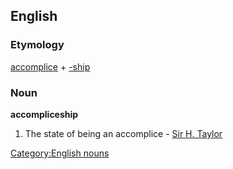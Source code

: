 ==English==

===Etymology===
[[accomplice]] + [[-ship]]

===Noun===
'''accompliceship'''

# {{rare}} The state of being an accomplice - [[Sir H. Taylor]]

[[Category:English nouns]]